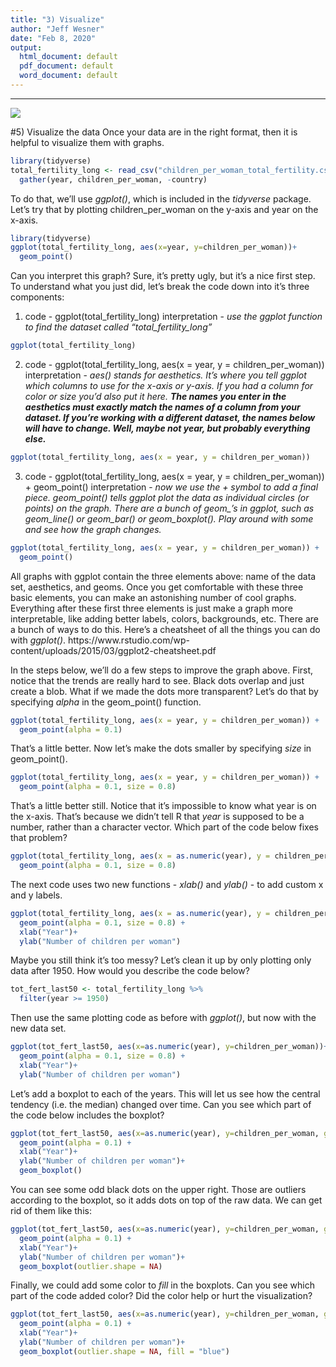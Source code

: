 ```yaml
---
title: "3) Visualize"
author: "Jeff Wesner"
date: "Feb 8, 2020"
output:
  html_document: default
  pdf_document: default
  word_document: default
---
```

---
![](data_workflow_visualize.png)

#5) Visualize the data
Once your data are in the right format, then it is helpful to visualize them with graphs.
```r
library(tidyverse)
total_fertility_long <- read_csv("children_per_woman_total_fertility.csv") %>% 
  gather(year, children_per_woman, -country)

```
To do that, we'll use *ggplot()*, which is included in the *tidyverse* package. Let's try that by plotting children_per_woman on the y-axis and year on the x-axis. 
```r
library(tidyverse)
ggplot(total_fertility_long, aes(x=year, y=children_per_woman))+
  geom_point()
```

Can you interpret this graph? Sure, it's pretty ugly, but it's a nice first step. To understand what you just did, let's break the code down into it's three components:

1) code - ggplot(total_fertility_long)
   interpretation - *use the ggplot function to find the dataset called "total_fertility_long"*
```r
ggplot(total_fertility_long)
```

2) code - ggplot(total_fertility_long, aes(x = year, y = children_per_woman))
   interpretation - *aes() stands for aesthetics. It's where you tell ggplot which columns to use for the x-axis or y-axis. If you had a column for color or size you'd also put it here. **The names you enter in the aesthetics must exactly match the names of a column from your dataset. If you're working with a different dataset, the names below will have to change. Well, maybe not year, but probably everything else.***
```r
ggplot(total_fertility_long, aes(x = year, y = children_per_woman))
```

3) code - ggplot(total_fertility_long, aes(x = year, y = children_per_woman)) +
      geom_point()
   interpretation - *now we use the + symbol to add a final piece. geom_point() tells ggplot plot the data as individual circles (or points) on the graph. There are a bunch of geom_'s in ggplot, such as geom_line() or geom_bar() or geom_boxplot(). Play around with some and see how the graph changes.*
```r
ggplot(total_fertility_long, aes(x = year, y = children_per_woman)) +
  geom_point()
```
 
All graphs with ggplot contain the three elements above: name of the data set, aesthetics, and geoms. Once you get comfortable with these three basic elements, you can make an astonishing number of cool graphs. Everything after these first three elements is just make a graph more interpretable, like adding better labels, colors, backgrounds, etc. There are a bunch of ways to do this. Here's a cheatsheet of all the things you can do with *ggplot()*. https://www.rstudio.com/wp-content/uploads/2015/03/ggplot2-cheatsheet.pdf

In the steps below, we'll do a few steps to improve the graph above. First, notice that the trends are really hard to see. Black dots overlap and just create a blob. What if we made the dots more transparent? Let's do that by specifying *alpha* in the geom_point() function.

```r
ggplot(total_fertility_long, aes(x = year, y = children_per_woman)) +
  geom_point(alpha = 0.1)
```

That's a little better. Now let's make the dots smaller by specifying *size* in geom_point().
```r
ggplot(total_fertility_long, aes(x = year, y = children_per_woman)) +
  geom_point(alpha = 0.1, size = 0.8)
```

That's a little better still. Notice that it's impossible to know what year is on the x-axis. That's because we didn't tell R that *year* is supposed to be a number, rather than a character vector. Which part of the code below fixes that problem?

```r
ggplot(total_fertility_long, aes(x = as.numeric(year), y = children_per_woman)) +
  geom_point(alpha = 0.1, size = 0.8)
```

The next code uses two new functions - *xlab()* and *ylab()* - to add custom x and y labels.
```r
ggplot(total_fertility_long, aes(x = as.numeric(year), y = children_per_woman)) +
  geom_point(alpha = 0.1, size = 0.8) +
  xlab("Year")+
  ylab("Number of children per woman")
```

Maybe you still think it's too messy? Let's clean it up by only plotting only data after 1950. How would you describe the code below?
```r
tot_fert_last50 <- total_fertility_long %>% 
  filter(year >= 1950)
```

Then use the same plotting code as before with *ggplot()*, but now with the new data set.
```r
ggplot(tot_fert_last50, aes(x=as.numeric(year), y=children_per_woman))+
  geom_point(alpha = 0.1, size = 0.8) +
  xlab("Year")+
  ylab("Number of children per woman")
```

Let's add a boxplot to each of the years. This will let us see how the central tendency (i.e. the median) changed over time. Can you see which part of the code below includes the boxplot?


```r
ggplot(tot_fert_last50, aes(x=as.numeric(year), y=children_per_woman, group = year))+
  geom_point(alpha = 0.1) +
  xlab("Year")+
  ylab("Number of children per woman")+
  geom_boxplot()
```

You can see some odd black dots on the upper right. Those are outliers according to the boxplot, so it adds dots on top of the raw data. We can get rid of them like this:
```r
ggplot(tot_fert_last50, aes(x=as.numeric(year), y=children_per_woman, group = year))+
  geom_point(alpha = 0.1) +
  xlab("Year")+
  ylab("Number of children per woman")+
  geom_boxplot(outlier.shape = NA)
```

Finally, we could add some color to *fill* in the boxplots. Can you see which part of the code added color? Did the color help or hurt the visualization?
```r
ggplot(tot_fert_last50, aes(x=as.numeric(year), y=children_per_woman, group = year))+
  geom_point(alpha = 0.1) +
  xlab("Year")+
  ylab("Number of children per woman")+
  geom_boxplot(outlier.shape = NA, fill = "blue")
```
<base target="_blank"/>